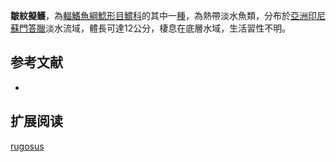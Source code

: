 {{Speciesbox
| name = 皺紋擬鱯
| image = 
| image_width = 250px
| image_caption = 
| status = NE
| status_system = IUCN3.1
| genus = Pseudomystus
| species = rugosus
| authority = {{le|查爾斯·塔特·里根|Charles Tate Regan|Regan}}, 1913
| synonyms = *''Liocassis rugosus '',Regan, 1913 
*''Leiocassis rugosus '',Regan, 1913 
}}
'''皺紋擬鱯'''，為[[輻鰭魚綱|輻鰭魚綱]][[鯰形目|鯰形目]][[鱨科|鱨科]]的其中一[[種|種]]，為熱帶淡水魚類，分布於[[亞洲|亞洲]][[印尼|印尼]][[蘇門答臘|蘇門答臘]]淡水流域，體長可達12公分，棲息在底層水域，生活習性不明。

==参考文献==
*{{FishBase_species|genus=Pseudomystus|species=rugosus|year=2015|month=4}}

== 扩展阅读 ==
{{refbegin}}
{{wikispecies-inline|Pseudomystus rugosus|皺紋擬鱯}}
{{refend}}
{{Taxonbar|from=Q5506495}}

[[Category:擬鱯屬|rugosus]]